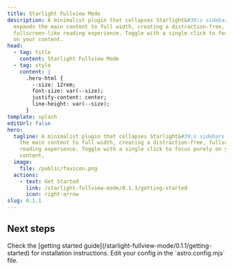 ```yaml
---
title: Starlight Fullview Mode
description: A minimalist plugin that collapses Starlight&#39;s sidebars and
  expands the main content to full width, creating a distraction-free,
  fullscreen-like reading experience. Toggle with a single click to focus purely
  on your content.
head:
  - tag: title
    content: Starlight Fullview Mode
  - tag: style
    content: |
      .hero-html {
        --size: 12rem;
        font-size: var(--size);
        justify-content: center;
        line-height: var(--size);
      }
template: splash
editUrl: false
hero:
  tagline: A minimalist plugin that collapses Starlight&#39;s sidebars and expands
    the main content to full width, creating a distraction-free, fullscreen-like
    reading experience. Toggle with a single click to focus purely on your
    content.
  image:
    file: /public/favicon.png
  actions:
    - text: Get Started
      link: /starlight-fullview-mode/0.1.1/getting-started
      icon: right-arrow
slug: 0.1.1
---
```



## Next steps

<CardGrid stagger>
  <Card title="Install the plugin" icon="puzzle">
    Check the [getting started guide](/starlight-fullview-mode/0.1.1/getting-started) for installation instructions.
  </Card>

  <Card title="Configure the plugin" icon="setting">
    Edit your config in the `astro.config.mjs` file.
  </Card>
</CardGrid>
